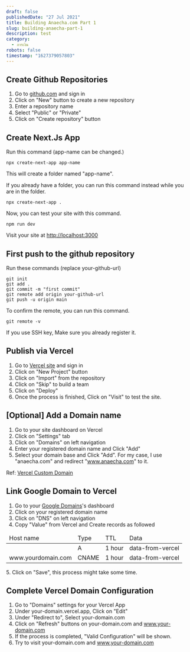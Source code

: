 ```yaml
---
draft: false
publishedDate: "27 Jul 2021"
title: Building Anaecha.com Part 1
slug: building-anaecha-part-1
description: test
category:
  - การเงิน
robots: false
timestamp: "1627379057803"
---
```


## Create Github Repositories
1. Go to [github.com](https://github.com) and sign in
2. Click on "New" button to create a new repository
3. Enter a repository name
4. Select "Public" or "Private"
5. Click on "Create repository" button

## Create Next.Js App
Run this command (app-name can be changed.)
```
npx create-next-app app-name
```
This will create a folder named "app-name".

If you already have a folder, you can run this command instead while you are in the folder.
```
npx create-next-app .
```

Now, you can test your site with this command.
```
npm run dev
```
Visit your site at [http://localhost:3000](http://localhost:3000)

## First push to the github repository
Run these commands (replace your-github-url)
```
git init
git add .
git commit -m "first commit"
git remote add origin your-github-url
git push -u origin main
```

To confirm the remote, you can run this command.
```
git remote -v
```

If you use SSH key, Make sure you already register it.

## Publish via Vercel
1. Go to [Vercel site](https://vercel.com) and sign in
2. Click on "New Project" button
3. Click on "Import" from the repository
4. Click on "Skip" to build a team
5. Click on "Deploy"
6. Once the process is finished, Click on "Visit" to test the site.

## [Optional] Add a Domain name
1. Go to your site dashboard on Vercel
2. Click on "Settings" tab
3. Click on "Domains" on left navigation
4. Enter your registered domain name and Click "Add"
5. Select your domain base and Click "Add". For my case, I use "anaecha.com" and redirect "www.anaecha.com" to it.

Ref: [Vercel Custom Domain](https://vercel.com/docs/custom-domains)

## Link Google Domain to Vercel
1. Go to your [Google Domains](https://domains.google.com)'s dashboard
2. Click on your registered domain name
3. Click on "DNS" on left navigation
4. Copy "Value" from Vercel and Create records as followed
<table>
<thead>
<tr>
<td>Host name</td>
<td>Type</td>
<td>TTL</td>
<td>Data</td>
</tr>
</thead>
<tbody>
<tr>
<td></td>
<td>A</td>
<td>1 hour</td>
<td>data-from-vercel</td>
</tr>
<tr>
<td>www.yourdomain.com</td>
<td>CNAME</td>
<td>1 hour</td>
<td>data-from-vercel</td>
</tr>
</tbody>
</table>
5. Click on "Save", this process might take some time.

## Complete Vercel Domain Configuration
1. Go to "Domains" settings for your Vercel App
2. Under your-domain.vercel.app, Click on "Edit"
3. Under "Redirect to", Select your-domain.com
4. Click on "Refresh" buttons on your-domain.com and www.your-domain.com
5. If the process is completed, "Valid Configuration" will be shown.
6. Try to visit your-domain.com and www.your-domain.com